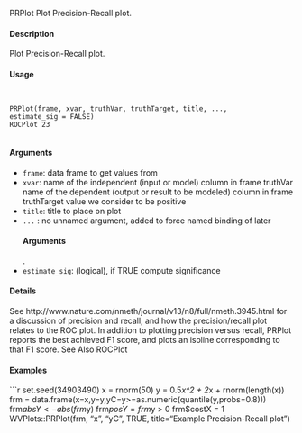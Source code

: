 
PRPlot Plot Precision-Recall plot.

#### Description

Plot Precision-Recall plot.
 
#### Usage
<pre><code>

PRPlot(frame, xvar, truthVar, truthTarget, title, ...,
estimate_sig = FALSE)
ROCPlot 23

</code></pre> 
#### Arguments

* ``frame``: data frame to get values from
* ``xvar ``:  name of the independent (input or model) column in frame
truthVar name of the dependent (output or result to be modeled) column in frame
truthTarget value we consider to be positive
* ``title ``:    title to place on plot
* ``... `` : no unnamed argument, added to force named binding of later 
</code></pre> 
#### Arguments
.
* ``estimate_sig``: (logical), if TRUE compute significance

#### Details

See http://www.nature.com/nmeth/journal/v13/n8/full/nmeth.3945.html for a discussion of precision
and recall, and how the precision/recall plot relates to the ROC plot.
In addition to plotting precision versus recall, PRPlot reports the best achieved F1 score, and plots
an isoline corresponding to that F1 score.
See Also
ROCPlot
 
#### Examples
```r

set.seed(34903490)
x = rnorm(50)
y = 0.5*x^2 + 2*x + rnorm(length(x))
frm = data.frame(x=x,y=y,yC=y>=as.numeric(quantile(y,probs=0.8)))
frm$absY <- abs(frm$y)
frm$posY = frm$y > 0
frm$costX = 1
WVPlots::PRPlot(frm, "x", "yC", TRUE, title="Example Precision-Recall plot")

